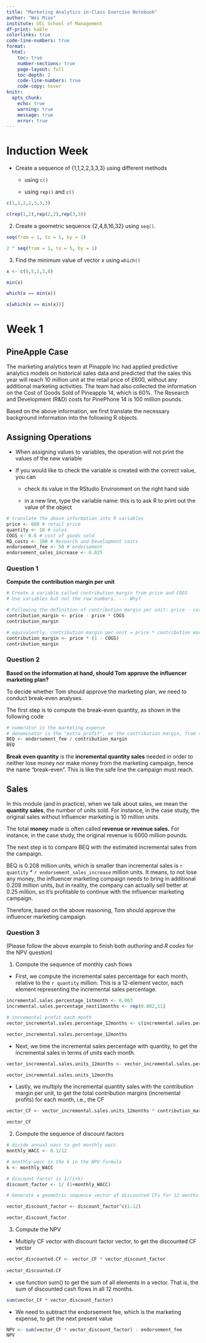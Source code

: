 ```yaml
---
title: "Marketing Analytics in-Class Exercise Notebook"
author: "Wei Miao"
institute: UCL School of Management
df-print: kable
colorlinks: true
code-line-numbers: true
format:
  html: 
    toc: true
    number-sections: true
    page-layout: full
    toc-depth: 2
    code-line-numbers: true
    code-copy: hover
knitr:
  opts_chunk:
    echo: true
    warning: true
    message: true
    error: true
---
```


# Induction Week

-   Create a sequence of {1,1,2,2,3,3,3} using different methods

    -   using `c()`

    -   using `rep()` and `c()`

```r
c(1,1,2,2,3,3,3)

c(rep(1,2),rep(2,2),rep(3,3))

```

2.  Create a geometric sequence {2,4,8,16,32} using `seq()`.

```r

seq(from = 1, to = 5, by = 1)

2 ^ seq(from = 1, to = 5, by = 1)
```

3.  Find the minimum value of vector x using `which()`

```r
x <- c(6,5,1,3,8)

min(x)

which(x == min(x))

x[which(x == min(x))]

```

# Week 1

## PineApple Case

The marketing analytics team at Pinapple Inc had applied predictive analytics models on historical sales data and predicted that the sales this year will reach 10 million unit at the retail price of £600, without any additional marketing activities. The team had also collected the information on the Cost of Goods Sold of Pineapple 14, which is 60%. The Research and Development (R&D) costs for PinePhone 14 is 100 million pounds.

Based on the above information, we first translate the necessary background information into the following R objects.

::: callout-tip
## Assigning Operations

-   When assigning values to variables, the operation will not print the values of the new variable

-   If you would like to check the variable is created with the correct value, you can

    -   check its value in the RStudio Environment on the right hand side

    -   in a new line, type the variable name: this is to ask R to print out the value of the object
:::

```r
# translate the above information into R variables
price <- 600 # retail price
quantity <- 10 # sales 
COGS <- 0.6 # cost of goods sold
RD_costs <- 100 # Research and Development costs
endorsement_fee <- 50 # endorsement
endorsement_sales_increase <- 0.025

```

### Question 1

**Compute the contribution margin per unit**

```r
# Create a variable called contribution_margin from price and COGS
# Use variables but not the raw numbers. --- Why?

# Following the definition of contribution margin per unit: price - cost
contribution_margin <- price - price * COGS
contribution_margin
```

```r

# equivalently, contribution margin per unit = price * contribution margin rate  
contribution_margin <- price * (1 - COGS) 
contribution_margin
```

### Question 2

**Based on the information at hand, should Tom approve the influencer marketing plan?**

To decide whether Tom should approve the marketing plan, we need to conduct break-even analyses.

The first step is to compute the break-even quantity, as shown in the following code

```r
# numerator is the marketing expense
# denominator is the "extra profit", or the contribution margin, from selling one more unit
BEQ <- endorsement_fee / contribution_margin
BEQ
```

**Break even quantity** is the **incremental quantity sales** needed in order to neither lose money nor make money from the marketing campaign, hence the name "break-even". This is like the safe line the campaign must reach.

::: callout-tip
## Sales

In this module (and in practice), when we talk about sales, we mean the **quantity sales**, the number of units sold. For instance, in the case study, the original sales without influencer marketing is 10 million units.

The total **money** made is often called **revenue or revenue sales.** For instance, in the case study, the original revenue is 6000 million pounds.
:::

The next step is to compare BEQ with the estimated incremental sales from the campaign.

BEQ is 0.208 million units, which is smaller than incremental sales is `r quantity` \* `r endorsement_sales_increase` million units. It means, to not lose any money, the influencer marketing compaign needs to bring in additional 0.208 million units, but in reality, the company can actually sell better at 0.25 million, so it's profitable to continue with the influencer marketing campaign.

Therefore, based on the above reasoning, Tom should approve the influencer marketing campaign.

### Question 3

(Please follow the above example to finish both *authoring* and *R codes* for the NPV question)

1.  Compute the sequence of monthly cash flows

-   First, we compute the incremental sales percentage for each month, relative to the `r quantity` million. This is a 12-element vector, each element representing the incremental sales percentage.

```r
incremental.sales.percentage_1stmonth <- 0.003
incremental.sales.percentage_next11months <- rep(0.002,11)

# incremental profit each month
vector_incremental.sales.percentage_12months <- c(incremental.sales.percentage_1stmonth,incremental.sales.percentage_next11months)

vector_incremental.sales.percentage_12months

```

-   Next, we time the incremental sales percentage with quantity, to get the incremental sales in terms of units each month.

```r
vector_incremental.sales.units_12months <- vector_incremental.sales.percentage_12months * quantity

vector_incremental.sales.units_12months

```

-   Lastly, we multiply the incremental quantity sales with the contribution margin per unit, to get the total contribution margins (incremental profits) for each month, i.e., the CF

```r
vector_CF <- vector_incremental.sales.units_12months * contribution_margin

vector_CF
```

2.  Compute the sequence of discount factors

```r
# divide annual wacc to get monthly wacc
monthly_WACC <- 0.1/12 

# monthly wacc is the k in the NPV formula
k <- monthly_WACC

# discount factor is 1/(1+k)
discount_factor <- 1/ (1+monthly_WACC)

# Generate a geometric sequence vector of discounted CFs for 12 months

vector_discount_factor <- discount_factor^c(1:12)

vector_discount_factor
```

3.  Compute the NPV

-   Multiply CF vector with discount factor vector, to get the discounted CF vector

```r

vector_discounted.CF <- vector_CF * vector_discount_factor 
  
vector_discounted.CF


```

-   use function sum() to get the sum of all elements in a vector. That is, the sum of discounted cash flows in all 12 months.

```r
sum(vector_CF * vector_discount_factor)
```

-   We need to subtract the endorsement fee, which is the marketing expense, to get the next present value

```r
NPV <- sum(vector_CF * vector_discount_factor) - endorsement_fee
NPV
```

